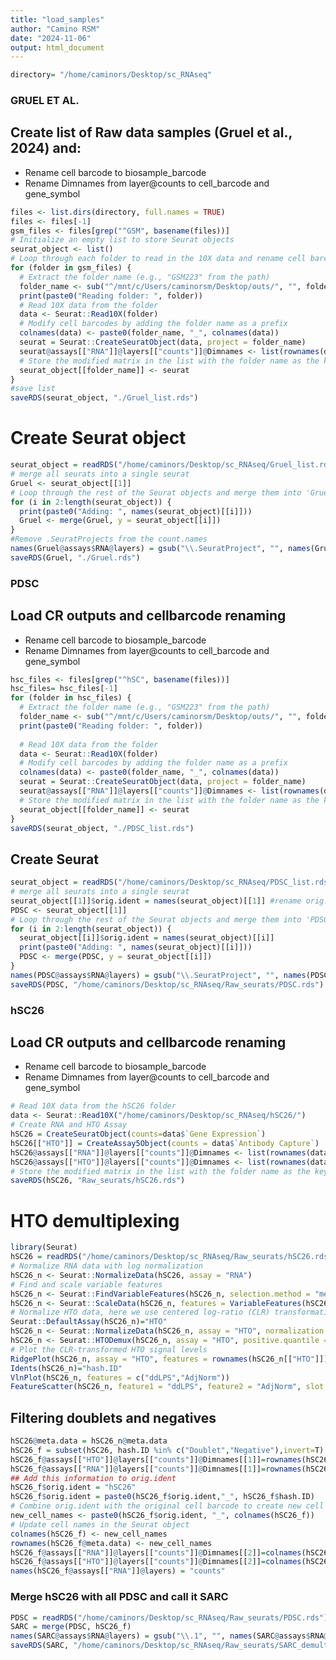 ```yaml
---
title: "load_samples"
author: "Camino RSM"
date: "2024-11-06"
output: html_document
---
```


```r
directory= "/home/caminors/Desktop/sc_RNAseq"
```

### GRUEL ET AL. ###
## Create list of Raw data samples (Gruel et al., 2024) and:
- Rename cell barcode to biosample_barcode
- Rename Dimnames from layer@counts to cell_barcode and gene_symbol

```r
files <- list.dirs(directory, full.names = TRUE)
files <- files[-1]
gsm_files <- files[grep("^GSM", basename(files))]
# Initialize an empty list to store Seurat objects
seurat_object <- list()
# Loop through each folder to read in the 10X data and rename cell barcodes
for (folder in gsm_files) {
  # Extract the folder name (e.g., "GSM223" from the path)
  folder_name <- sub("^/mnt/c/Users/caminorsm/Desktop/outs/", "", folder)
  print(paste0("Reading folder: ", folder))
  # Read 10X data from the folder
  data <- Seurat::Read10X(folder)
  # Modify cell barcodes by adding the folder name as a prefix
  colnames(data) <- paste0(folder_name, "_", colnames(data))
  seurat = Seurat::CreateSeuratObject(data, project = folder_name)
  seurat@assays[["RNA"]]@layers[["counts"]]@Dimnames <- list(rownames(data), colnames(data))
  # Store the modified matrix in the list with the folder name as the key
  seurat_object[[folder_name]] <- seurat
}
#save list
saveRDS(seurat_object, "./Gruel_list.rds")
```

# Create Seurat object
```r
seurat_object = readRDS("/home/caminors/Desktop/sc_RNAseq/Gruel_list.rds")
# merge all seurats into a single seurat
Gruel <- seurat_object[[1]]
# Loop through the rest of the Seurat objects and merge them into 'Gruel'
for (i in 2:length(seurat_object)) {
  print(paste0("Adding: ", names(seurat_object)[[i]]))
  Gruel <- merge(Gruel, y = seurat_object[[i]])
}
#Remove .SeuratProjects from the count.names
names(Gruel@assays$RNA@layers) = gsub("\\.SeuratProject", "", names(Gruel@assays$RNA@layers))
saveRDS(Gruel, "./Gruel.rds")
```
### PDSC ###
## Load CR outputs and cellbarcode renaming
- Rename cell barcode to biosample_barcode
- Rename Dimnames from layer@counts to cell_barcode and gene_symbol
```r
hsc_files <- files[grep("^hSC", basename(files))]
hsc_files= hsc_files[-1]
for (folder in hsc_files) {
  # Extract the folder name (e.g., "GSM223" from the path)
  folder_name <- sub("^/mnt/c/Users/caminorsm/Desktop/outs/", "", folder)
  print(paste0("Reading folder: ", folder))
  
  # Read 10X data from the folder
  data <- Seurat::Read10X(folder)
  # Modify cell barcodes by adding the folder name as a prefix
  colnames(data) <- paste0(folder_name, "_", colnames(data))
  seurat = Seurat::CreateSeuratObject(data, project = folder_name)
  seurat@assays[["RNA"]]@layers[["counts"]]@Dimnames <- list(rownames(data), colnames(data))
  # Store the modified matrix in the list with the folder name as the key
  seurat_object[[folder_name]] <- seurat
}
saveRDS(seurat_object, "./PDSC_list.rds")
```

## Create Seurat
```r
seurat_object = readRDS("/home/caminors/Desktop/sc_RNAseq/PDSC_list.rds")
# merge all seurats into a single seurat
seurat_object[[1]]$orig.ident = names(seurat_object)[[1]] #rename orig.ident correctly
PDSC <- seurat_object[[1]]
# Loop through the rest of the Seurat objects and merge them into 'PDSC'
for (i in 2:length(seurat_object)) {
  seurat_object[[i]]$orig.ident = names(seurat_object)[[i]]
  print(paste0("Adding: ", names(seurat_object)[[i]]))
  PDSC <- merge(PDSC, y = seurat_object[[i]])
}
names(PDSC@assays$RNA@layers) = gsub("\\.SeuratProject", "", names(PDSC@assays$RNA@layers)) # Remove SeuratProject from layer names
saveRDS(PDSC, "/home/caminors/Desktop/sc_RNAseq/Raw_seurats/PDSC.rds")
```
### hSC26 ###
## Load CR outputs and cellbarcode renaming
- Rename cell barcode to biosample_barcode
- Rename Dimnames from layer@counts to cell_barcode and gene_symbol
```r
# Read 10X data from the hSC26 folder
data <- Seurat::Read10X("/home/caminors/Desktop/sc_RNAseq/hSC26/")
# Create RNA and HTO Assay
hSC26 = CreateSeuratObject(counts=data$`Gene Expression`)
hSC26[["HTO"]] = CreateAssay5Object(counts = data$`Antibody Capture`)
hSC26@assays[["RNA"]]@layers[["counts"]]@Dimnames <- list(rownames(data$`Gene Expression`), colnames(data$`Gene Expression`))
hSC26@assays[["HTO"]]@layers[["counts"]]@Dimnames <- list(rownames(data$`Antibody Capture`), colnames(data$`Antibody Capture`))
# Store the modified matrix in the list with the folder name as the key
saveRDS(hSC26, "Raw_seurats/hSC26.rds")
```

# HTO demultiplexing #
```r
library(Seurat)
hSC26 = readRDS("/home/caminors/Desktop/sc_RNAseq/Raw_seurats/hSC26.rds")
# Normalize RNA data with log normalization
hSC26_n <- Seurat::NormalizeData(hSC26, assay = "RNA")
# Find and scale variable features
hSC26_n <- Seurat::FindVariableFeatures(hSC26_n, selection.method = "mean.var.plot")
hSC26_n <- Seurat::ScaleData(hSC26_n, features = VariableFeatures(hSC26_n))
# Normalize HTO data, here we use centered log-ratio (CLR) transformation
Seurat::DefaultAssay(hSC26_n)="HTO"
hSC26_n <- Seurat::NormalizeData(hSC26_n, assay = "HTO", normalization.method = "CLR", margin=2) # set margin=2 due to HTO has to be normalized relatively to other cells rather to the features
hSC26_n <- Seurat::HTODemux(hSC26_n, assay = "HTO", positive.quantile = 0.95)
# Plot the CLR-transformed HTO signal levels
RidgePlot(hSC26_n, assay = "HTO", features = rownames(hSC26_n[["HTO"]]), ncol = 2)
Idents(hSC26_n)="hash.ID"
VlnPlot(hSC26_n, features = c("ddLPS","AdjNorm"))
FeatureScatter(hSC26_n, feature1 = "ddLPS", feature2 = "AdjNorm", slot = "counts")
```
## Filtering doublets and negatives
```r
hSC26@meta.data = hSC26_n@meta.data
hSC26_f = subset(hSC26, hash.ID %in% c("Doublet","Negative"),invert=T)
hSC26_f@assays[["HTO"]]@layers[["counts"]]@Dimnames[[1]]=rownames(hSC26_f@assays$HTO)
hSC26_f@assays[["RNA"]]@layers[["counts"]]@Dimnames[[1]]=rownames(hSC26_f@assays$RNA)
## Add this information to orig.ident
hSC26_f$orig.ident = "hSC26"
hSC26_f$orig.ident = paste0(hSC26_f$orig.ident,"_", hSC26_f$hash.ID)
# Combine orig.ident with the original cell barcode to create new cell names
new_cell_names <- paste0(hSC26_f$orig.ident, "_", colnames(hSC26_f))
# Update cell names in the Seurat object
colnames(hSC26_f) <- new_cell_names
rownames(hSC26_f@meta.data) <- new_cell_names
hSC26_f@assays[["RNA"]]@layers[["counts"]]@Dimnames[[2]]=colnames(hSC26_f@assays$RNA)
hSC26_f@assays[["HTO"]]@layers[["counts"]]@Dimnames[[2]]=colnames(hSC26_f@assays$HTO)
names(hSC26_f@assays[["RNA"]]@layers) = "counts"
```

### Merge hSC26 with all PDSC and call it SARC ###

```r
PDSC = readRDS("/home/caminors/Desktop/sc_RNAseq/Raw_seurats/PDSC.rds")
SARC = merge(PDSC, hSC26_f)
names(SARC@assays$RNA@layers) = gsub("\\.1", "", names(SARC@assays$RNA@layers)) # rename layer
saveRDS(SARC, "/home/caminors/Desktop/sc_RNAseq/Raw_seurats/SARC_demultiplexed.rds")
```
